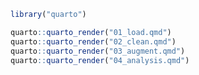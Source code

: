 
```r
library("quarto")

quarto::quarto_render("01_load.qmd")
quarto::quarto_render("02_clean.qmd")
quarto::quarto_render("03_augment.qmd")
quarto::quarto_render("04_analysis.qmd")


```